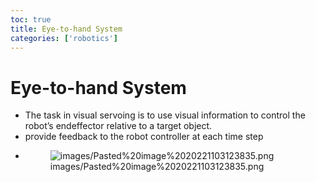 ```yaml
---
toc: true
title: Eye-to-hand System
categories: ['robotics']
---
```


# Eye-to-hand System
- The task in visual servoing is to use visual information to control the robot's endeffector relative to a target object.
- provide feedback to the robot controller at each time step
- ![images/Pasted%20image%2020221103123835.png](images/Pasted%20image%2020221103123835.png)



